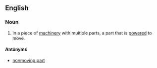 ==English==

===Noun===
{{en-noun|sg=[[moving]] [[part]]}}

# In a piece of [[machinery]] with multiple parts, a part that is [[powered]] to move.

====Antonyms====
* [[nonmoving part]]